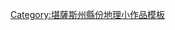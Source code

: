 {{asbox
| image     = Flag of Kansas.svg
| pix       = 
| subject   = 
| qualifier = 堪薩斯州[[艾倫縣 (堪薩斯州)|艾倫縣]]地理
| category  = 東南堪薩斯州地理小作品
| tempsort  =  Allen
| name      = Template:AllenCountyKS-geo-stub
}}
<noinclude>
[[Category:堪薩斯州縣份地理小作品模板]]
</noinclude>